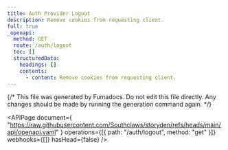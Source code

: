 ```yaml
---
title: Auth Provider Logout
description: Remove cookies from requesting client.
full: true
_openapi:
  method: GET
  route: /auth/logout
  toc: []
  structuredData:
    headings: []
    contents:
      - content: Remove cookies from requesting client.
---
```


{/* This file was generated by Fumadocs. Do not edit this file directly. Any changes should be made by running the generation command again. */}

<APIPage
  document={
    "https://raw.githubusercontent.com/Southclaws/storyden/refs/heads/main/api/openapi.yaml"
  }
  operations={[{ path: "/auth/logout", method: "get" }]}
  webhooks={[]}
  hasHead={false}
/>
